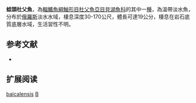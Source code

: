 {{Speciesbox
| name = 蛙頭杜父魚
| image = 
| image_caption = 
| status = NE
| status_system = IUCN3.1
| genus = Batrachocottus
| species = baicalensis
| authority = [[Dybowski|Dybowski]], 1874
| synonyms = *''Cottus baicalensis, Dybowski, 1874''
}}
'''蛙頭杜父魚'''，為[[輻鰭魚綱|輻鰭魚綱]][[鮋形目|鮋形目]][[杜父魚亞目|杜父魚亞目]][[貝湖魚科|貝湖魚科]]的其中一[[種|種]]，為溫帶淡水魚，分布於[[俄羅斯|俄羅斯]]淡水水域，棲息深度30-170公尺，體長可達19公分，棲息在岩石底質底層水域，生活習性不明。

== 参考文献 ==
*{{FishBase_species|genus=Zesticelus|species=baicalensis|year=2014|month=5}}

== 扩展阅读 ==
{{refbegin}}
{{wikispecies-inline|Batrachocottus baicalensis|蛙頭杜父魚}}
{{refend}}
{{Taxonbar|from=Q6428124}}

[[Category:蛙頭杜父魚屬|baicalensis]]
[[Category:1874年描述的魚類|B]]


{{鮋形目小作品}}